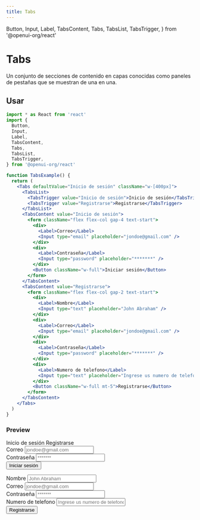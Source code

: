 ```yaml
---
title: Tabs
---
```


  Button,
  Input,
  Label,
  TabsContent,
  Tabs,
  TabsList,
  TabsTrigger,
} from '@openui-org/react'

# Tabs

Un conjunto de secciones de contenido en capas conocidas como paneles de pestañas que se muestran de una en una.

## Usar

```jsx
import * as React from 'react'
import {
  Button,
  Input,
  Label,
  TabsContent,
  Tabs,
  TabsList,
  TabsTrigger,
} from '@openui-org/react'

function TabsExample() {
  return (
    <Tabs defaultValue="Inicio de sesión" className="w-[400px]">
      <TabsList>
        <TabsTrigger value="Inicio de sesión">Inicio de sesión</TabsTrigger>
        <TabsTrigger value="Registrarse">Registrarse</TabsTrigger>
      </TabsList>
      <TabsContent value="Inicio de sesión">
        <form className="flex flex-col gap-4 text-start">
          <div>
            <Label>Correo</Label>
            <Input type="email" placeholder="jondoe@gmail.com" />
          </div>
          <div>
            <Label>Contraseña</Label>
            <Input type="password" placeholder="*******" />
          </div>
          <Button className="w-full">Iniciar sesión</Button>
        </form>
      </TabsContent>
      <TabsContent value="Registrarse">
        <form className="flex flex-col gap-2 text-start">
          <div>
            <Label>Nombre</Label>
            <Input type="text" placeholder="John Abraham" />
          </div>
          <div>
            <Label>Correo</Label>
            <Input type="email" placeholder="jondoe@gmail.com" />
          </div>
          <div>
            <Label>Contraseña</Label>
            <Input type="password" placeholder="*******" />
          </div>
          <div>
            <Label>Numero de telefono</Label>
            <Input type="text" placeholder="Ingrese us numero de telefono" />
          </div>
          <Button className="w-full mt-5">Registrarse</Button>
        </form>
      </TabsContent>
    </Tabs>
  )
}
```

### Preview

<Preview>
  <Tabs defaultValue="Inicio de sesión" className="w-[400px]">
    <TabsList>
      <TabsTrigger value="Inicio de sesión">Inicio de sesión</TabsTrigger>
      <TabsTrigger value="Registrarse">Registrarse</TabsTrigger>
    </TabsList>
    <TabsContent value="Inicio de sesión">
      <form className="flex flex-col gap-4 text-start">
        <div>
          <Label>Correo</Label>
          <Input type="email" placeholder="jondoe@gmail.com" />
        </div>
        <div>
          <Label>Contraseña</Label>
          <Input type="password" placeholder="*******" />
        </div>
        <Button className="w-full">Iniciar sesión</Button>
      </form>
    </TabsContent>
    <TabsContent value="Registrarse">
      <form className="flex flex-col gap-2 text-start">
        <div>
          <Label>Nombre</Label>
          <Input type="text" placeholder="John Abraham" />
        </div>
        <div>
          <Label>Correo</Label>
          <Input type="email" placeholder="jondoe@gmail.com" />
        </div>
        <div>
          <Label>Contraseña</Label>
          <Input type="password" placeholder="*******" />
        </div>
        <div>
          <Label>Numero de telefono</Label>
          <Input type="text" placeholder="Ingrese us numero de telefono" />
        </div>
        <Button className="w-full mt-5">Registrarse</Button>
      </form>
    </TabsContent>
  </Tabs>
</Preview>
